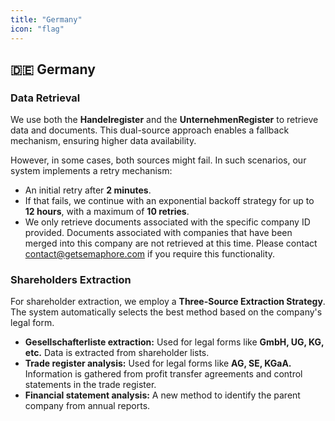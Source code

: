 ```yaml
---
title: "Germany"
icon: "flag"
---
```


## 🇩🇪 Germany

### Data Retrieval

We use both the **Handelregister** and the **UnternehmenRegister** to retrieve data and documents. This dual-source approach enables a fallback mechanism, ensuring higher data availability.

However, in some cases, both sources might fail. In such scenarios, our system implements a retry mechanism:

- An initial retry after **2 minutes**.
- If that fails, we continue with an exponential backoff strategy for up to **12 hours**, with a maximum of **10 retries**.
- We only retrieve documents associated with the specific company ID provided. Documents associated with companies that have been merged into this company are not retrieved at this time. Please contact contact@getsemaphore.com if you require this functionality.

### Shareholders Extraction

For shareholder extraction, we employ a **Three-Source Extraction Strategy**. The system automatically selects the best method based on the company's legal form.

- **Gesellschafterliste extraction:** Used for legal forms like **GmbH, UG, KG, etc.** Data is extracted from shareholder lists.
- **Trade register analysis:** Used for legal forms like **AG, SE, KGaA.** Information is gathered from profit transfer agreements and control statements in the trade register.
- **Financial statement analysis:** A new method to identify the parent company from annual reports.
